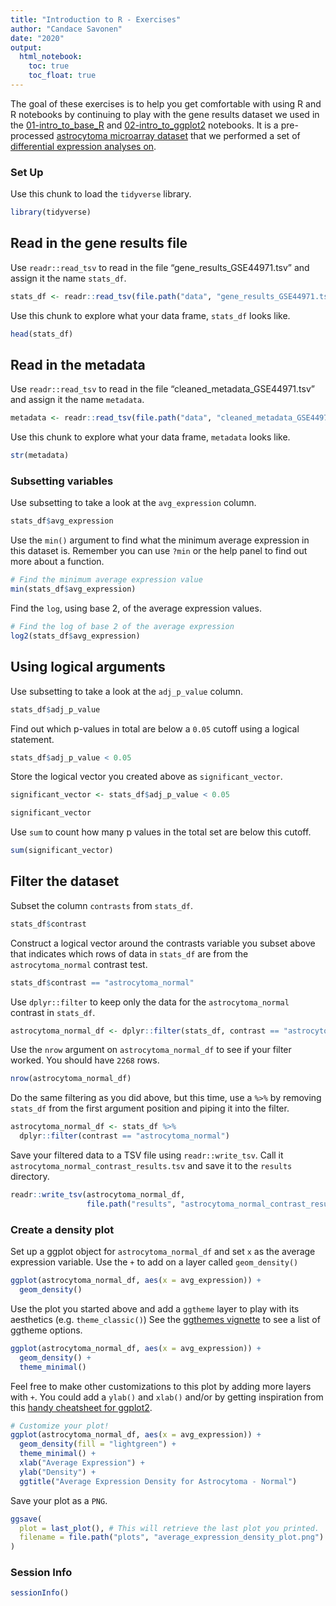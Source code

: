 ```yaml
---
title: "Introduction to R - Exercises"
author: "Candace Savonen"
date: "2020"
output:
  html_notebook:
    toc: true
    toc_float: true
---
```


The goal of these exercises is to help you get comfortable with using R and R 
notebooks by continuing to play with the gene results dataset we used in the [01-intro_to_base_R](./01-intro_to_base_R.Rmd) and [02-intro_to_ggplot2](./01-intro_to_ggplot2.Rmd) notebooks. 
It is a pre-processed [astrocytoma microarray dataset](https://www.refine.bio/experiments/GSE44971/gene-expression-data-from-pilocytic-astrocytoma-tumour-samples-and-normal-cerebellum-controls) 
that we performed a set of [differential expression analyses on](./scripts/00-setup-intro-to-R.R).

### Set Up 

Use this chunk to load the `tidyverse` library. 

```r
library(tidyverse)
```

## Read in the gene results file

Use `readr::read_tsv` to read in the file "gene_results_GSE44971.tsv" and assign 
it the name `stats_df`. 

```r
stats_df <- readr::read_tsv(file.path("data", "gene_results_GSE44971.tsv"))
```

Use this chunk to explore what your data frame, `stats_df` looks like. 

```r
head(stats_df)
```

## Read in the metadata

Use `readr::read_tsv` to read in the file "cleaned_metadata_GSE44971.tsv" and assign 
it the name `metadata`. 

```r
metadata <- readr::read_tsv(file.path("data", "cleaned_metadata_GSE44971.tsv"))
```

Use this chunk to explore what your data frame, `metadata` looks like. 

```r
str(metadata)
```

### Subsetting variables

Use subsetting to take a look at the `avg_expression` column. 

```r
stats_df$avg_expression
```

Use the `min()` argument to find what the minimum average expression in this dataset is. 
Remember you can use `?min` or the help panel to find out more about a function. 

```r
# Find the minimum average expression value
min(stats_df$avg_expression)
```

Find the `log`, using base 2, of the average expression values. 

```r
# Find the log of base 2 of the average expression
log2(stats_df$avg_expression)
```

## Using logical arguments

Use subsetting to take a look at the `adj_p_value` column. 

```r
stats_df$adj_p_value
```

Find out which p-values in total are below a `0.05` cutoff using a logical 
statement. 

```r
stats_df$adj_p_value < 0.05
```

Store the logical vector you created above as `significant_vector`.

```r
significant_vector <- stats_df$adj_p_value < 0.05

significant_vector
```

Use `sum` to count how many p values in the total set are below this cutoff. 

```r
sum(significant_vector)
```

## Filter the dataset

Subset the column `contrasts` from `stats_df`. 

```r
stats_df$contrast
```

Construct a logical vector around the contrasts variable you subset above that 
indicates which rows of data in `stats_df` are from the `astrocytoma_normal` 
contrast test. 

```r
stats_df$contrast == "astrocytoma_normal"
```

Use `dplyr::filter` to keep only the data for the `astrocytoma_normal` contrast
in `stats_df`. 

```r
astrocytoma_normal_df <- dplyr::filter(stats_df, contrast == "astrocytoma_normal")
```

Use the `nrow` argument on `astrocytoma_normal_df` to see if your filter worked. 
You should have `2268` rows. 

```r
nrow(astrocytoma_normal_df)
```

Do the same filtering as you did above, but this time, use a `%>%` by removing 
`stats_df` from the first argument position and piping it into the filter. 

```r
astrocytoma_normal_df <- stats_df %>% 
  dplyr::filter(contrast == "astrocytoma_normal")
```

Save your filtered data to a TSV file using `readr::write_tsv`. 
Call it `astrocytoma_normal_contrast_results.tsv` and save it to the `results`
directory. 

```r
readr::write_tsv(astrocytoma_normal_df,
                 file.path("results", "astrocytoma_normal_contrast_results.tsv"))
```


### Create a density plot 

Set up a ggplot object for `astrocytoma_normal_df` and set `x` as the average 
expression variable. 
Use the `+` to add on a layer called `geom_density()`

```r
ggplot(astrocytoma_normal_df, aes(x = avg_expression)) + 
  geom_density()
```

Use the plot you started above and add a `ggtheme` layer to play with its aesthetics (e.g. `theme_classic()`)
See the [ggthemes vignette](https://mran.microsoft.com/snapshot/2017-02-04/web/packages/ggthemes/vignettes/ggthemes.html) 
to see a list of ggtheme options. 

```r
ggplot(astrocytoma_normal_df, aes(x = avg_expression)) + 
  geom_density() + 
  theme_minimal()
```

Feel free to make other customizations to this plot by adding more layers with `+`. 
You could add a `ylab()` and `xlab()` and/or by getting inspiration from this [handy cheatsheet for ggplot2](https://rstudio.com/wp-content/uploads/2015/03/ggplot2-cheatsheet.pdf). 

```r
# Customize your plot!
ggplot(astrocytoma_normal_df, aes(x = avg_expression)) + 
  geom_density(fill = "lightgreen") + 
  theme_minimal() + 
  xlab("Average Expression") +
  ylab("Density") + 
  ggtitle("Average Expression Density for Astrocytoma - Normal")
```

Save your plot as a `PNG`. 

```r
ggsave(
  plot = last_plot(), # This will retrieve the last plot you printed. 
  filename = file.path("plots", "average_expression_density_plot.png")
)
```

### Session Info

```r
sessionInfo()
```

